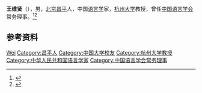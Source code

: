 '''王维贤'''（{{bd|1922年|}}），男，[[北京|北京]][[昌平县|昌平]]人，中国[[语言学|语言学]]家，[[杭州大学|杭州大学]]教授，曾任[[中国语言学会|中国语言学会]]常务理事。<ref>{{Cite book|title=中国语言学人名大辞典|author=陈建初, 吴泽顺主编|publisher=岳麓书社|year=1997|isbn=|location=长沙|pages=}}</ref><ref>{{Cite book|title=实用汉语语法大辞典|author=陈高春主编; 谭达人副主编|publisher=中国劳动出版社|year=1995|isbn=|location=北京|pages=}}</ref>

== 参考资料 ==
{{reflist}}

{{Navboxes
| title  = 王维贤在[[中国语言学会|中国语言学会]]的职务
| list1  =
{{中国语言学会第三届理事会}}
}}

{{Authority control}}
{{DEFAULTSORT:Wang王}}
[[Category:王姓|Wei]]
[[Category:昌平人|Category:昌平人]]
[[Category:中国大学校友|Category:中国大学校友]]
[[Category:杭州大学教授|Category:杭州大学教授]]
[[Category:中华人民共和国语言学家|Category:中华人民共和国语言学家]]
[[Category:中国语言学会常务理事|Category:中国语言学会常务理事]]

{{中国人物小作品}}